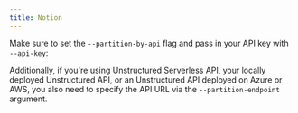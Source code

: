 ```yaml
---
title: Notion
---
```



<SharedContentNotion/>

Make sure to set the `--partition-by-api` flag and pass in your API key with `--api-key`:


<CodeGroup>

  <NotionAPISh />

  <NotionAPIPy />

</CodeGroup>

Additionally, if you're using Unstructured Serverless API, your locally deployed Unstructured API, or an Unstructured API
deployed on Azure or AWS, you also need to specify the API URL via the `--partition-endpoint` argument.